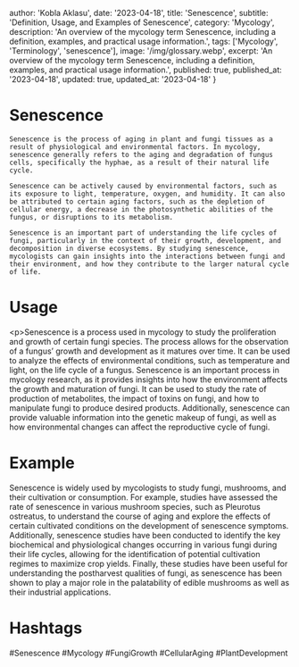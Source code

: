 
  author: 'Kobla Aklasu',
  date: '2023-04-18',
  title: 'Senescence',
  subtitle: 'Definition, Usage, and Examples of Senescence',
  category: 'Mycology',
  description: 'An overview of the mycology term Senescence, including a definition, examples, and practical usage information.',
  tags: ['Mycology', 'Terminology', 'senescence'],
  image: '/img/glossary.webp',
  excerpt: 'An overview of the mycology term Senescence, including a definition, examples, and practical usage information.',
  published: true,
  published_at: '2023-04-18',
  updated: true,
  updated_at: '2023-04-18'
}




# Senescence
    
    Senescence is the process of aging in plant and fungi tissues as a result of physiological and environmental factors. In mycology, senescence generally refers to the aging and degradation of fungus cells, specifically the hyphae, as a result of their natural life cycle. 
    
    Senescence can be actively caused by environmental factors, such as its exposure to light, temperature, oxygen, and humidity. It can also be attributed to certain aging factors, such as the depletion of cellular energy, a decrease in the photosynthetic abilities of the fungus, or disruptions to its metabolism. 
    
    Senescence is an important part of understanding the life cycles of fungi, particularly in the context of their growth, development, and decomposition in diverse ecosystems. By studying senescence, mycologists can gain insights into the interactions between fungi and their environment, and how they contribute to the larger natural cycle of life.

# Usage

&lt;p&gt;Senescence is a process used in mycology to study the proliferation and growth of certain fungi species. The process allows for the observation of a fungus’ growth and development as it matures over time. It can be used to analyze the effects of environmental conditions, such as temperature and light, on the life cycle of a fungus. Senescence is an important process in mycology research, as it provides insights into how the environment affects the growth and maturation of fungi. It can be used to study the rate of production of metabolites, the impact of toxins on fungi, and how to manipulate fungi to produce desired products. Additionally, senescence can provide valuable information into the genetic makeup of fungi, as well as how environmental changes can affect the reproductive cycle of fungi.

# Example

Senescence is widely used by mycologists to study fungi, mushrooms, and their cultivation or consumption. For example, studies have assessed the rate of senescence in various mushroom species, such as Pleurotus ostreatus, to understand the course of aging and explore the effects of certain cultivated conditions on the development of senescence symptoms. Additionally, senescence studies have been conducted to identify the key biochemical and physiological changes occurring in various fungi during their life cycles, allowing for the identification of potential cultivation regimes to maximize crop yields. Finally, these studies have been useful for understanding the postharvest qualities of fungi, as senescence has been shown to play a major role in the palatability of edible mushrooms as well as their industrial applications.

# Hashtags

#Senescence #Mycology #FungiGrowth #CellularAging #PlantDevelopment

